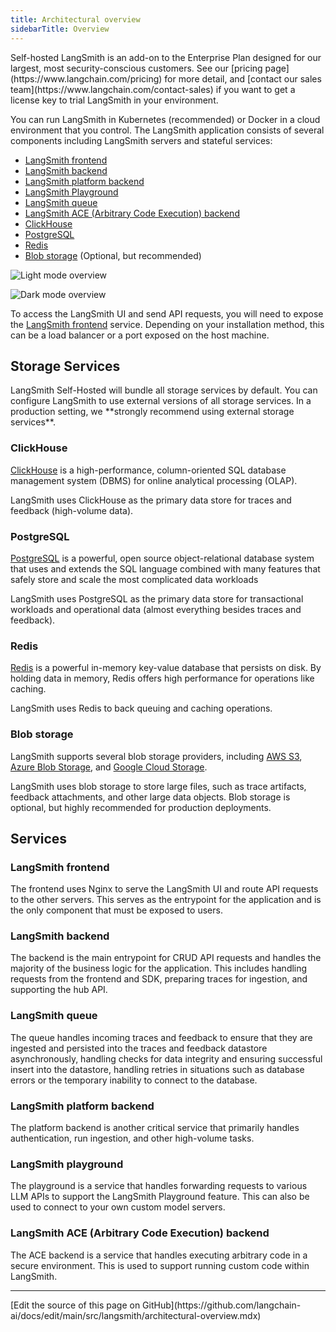 ```yaml
---
title: Architectural overview
sidebarTitle: Overview
---
```


<Info>
Self-hosted LangSmith is an add-on to the Enterprise Plan designed for our largest, most security-conscious customers. See our [pricing page](https://www.langchain.com/pricing) for more detail, and [contact our sales team](https://www.langchain.com/contact-sales) if you want to get a license key to trial LangSmith in your environment.
</Info>

You can run LangSmith in Kubernetes (recommended) or Docker in a cloud environment that you control. The LangSmith application consists of several components including LangSmith servers and stateful services:

- [LangSmith frontend](#langsmith-frontend)
- [LangSmith backend](#langsmith-backend)
- [LangSmith platform backend](#langsmith-platform-backend)
- [LangSmith Playground](#langsmith-playground)
- [LangSmith queue](#langsmith-queue)
- [LangSmith ACE (Arbitrary Code Execution) backend](#langsmith-acearbitrary-code-execution-backend)
- [ClickHouse](#clickhouse)
- [PostgreSQL](#postgresql)
- [Redis](#redis)
- [Blob storage](#blob-storage) (Optional, but recommended)

<div style={{ textAlign: 'center' }}>
<img
    className="block dark:hidden"
    src="/langsmith/images/cloud-arch-light.png"
    alt="Light mode overview"
/>

<img
    className="hidden dark:block"
    src="/langsmith/images/cloud-arch-dark.png"
    alt="Dark mode overview"
/>
</div>

To access the LangSmith UI and send API requests, you will need to expose the [LangSmith frontend](#langsmith-frontend) service. Depending on your installation method, this can be a load balancer or a port exposed on the host machine.

## Storage Services

<Note>
LangSmith Self-Hosted will bundle all storage services by default. You can configure LangSmith to use external versions of all storage services. In a production setting, we **strongly recommend using external storage services**.
</Note>

### ClickHouse

[ClickHouse](https://clickhouse.com/docs/en/intro) is a high-performance, column-oriented SQL database management system (DBMS) for online analytical processing (OLAP).

LangSmith uses ClickHouse as the primary data store for traces and feedback (high-volume data).

### PostgreSQL

[PostgreSQL](https://www.postgresql.org/about/) is a powerful, open source object-relational database system that uses and extends the SQL language combined with many features that safely store and scale the most complicated data workloads

LangSmith uses PostgreSQL as the primary data store for transactional workloads and operational data (almost everything besides traces and feedback).

### Redis

[Redis](https://github.com/redis/redis) is a powerful in-memory key-value database that persists on disk. By holding data in memory, Redis offers high performance for operations like caching.

LangSmith uses Redis to back queuing and caching operations.

### Blob storage

LangSmith supports several blob storage providers, including [AWS S3](https://aws.amazon.com/s3/), [Azure Blob Storage](https://azure.microsoft.com/en-us/services/storage/blobs/), and [Google Cloud Storage](https://cloud.google.com/storage).

LangSmith uses blob storage to store large files, such as trace artifacts, feedback attachments, and other large data objects. Blob storage is optional, but highly recommended for production deployments.

## Services

### LangSmith frontend

The frontend uses Nginx to serve the LangSmith UI and route API requests to the other servers. This serves as the entrypoint for the application and is the only component that must be exposed to users.

### LangSmith backend

The backend is the main entrypoint for CRUD API requests and handles the majority of the business logic for the application. This includes handling requests from the frontend and SDK, preparing traces for ingestion, and supporting the hub API.

### LangSmith queue

The queue handles incoming traces and feedback to ensure that they are ingested and persisted into the traces and feedback datastore asynchronously, handling checks for data integrity and ensuring successful insert into the datastore, handling retries in situations such as database errors or the temporary inability to connect to the database.

### LangSmith platform backend

The platform backend is another critical service that primarily handles authentication, run ingestion, and other high-volume tasks.

### LangSmith playground

The playground is a service that handles forwarding requests to various LLM APIs to support the LangSmith Playground feature. This can also be used to connect to your own custom model servers.

### LangSmith ACE (Arbitrary Code Execution) backend

The ACE backend is a service that handles executing arbitrary code in a secure environment. This is used to support running custom code within LangSmith.

---

<Callout icon="pen-to-square" iconType="regular">
  [Edit the source of this page on GitHub](https://github.com/langchain-ai/docs/edit/main/src/langsmith/architectural-overview.mdx)
</Callout>
